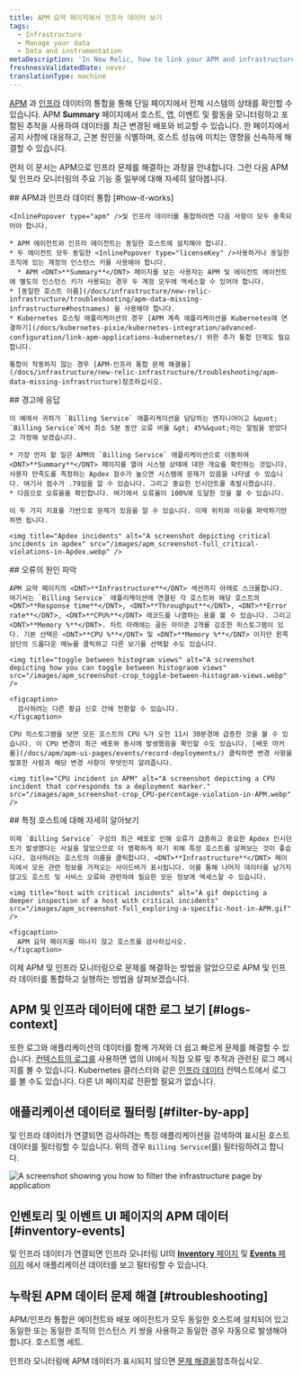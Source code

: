 ```yaml
---
title: APM 요약 페이지에서 인프라 데이터 보기
tags:
  - Infrastructure
  - Manage your data
  - Data and instrumentation
metaDescription: 'In New Relic, how to link your APM and infrastructure data together.'
freshnessValidatedDate: never
translationType: machine
---
```


[APM](/docs/apm/new-relic-apm/getting-started/welcome-new-relic-apm) 과 [인프라](/docs/infrastructure/new-relic-infrastructure/getting-started/welcome-new-relic-infrastructure) 데이터의 통합을 통해 단일 페이지에서 전체 시스템의 상태를 확인할 수 있습니다. APM <DNT>**Summary**</DNT> 페이지에서 호스트, 앱, 이벤트 및 <InlinePopover type="alerts" />활동을 모니터링하고 포함된 추적을 사용하여 데이터를 최근 변경된 배포와 비교할 수 있습니다. 한 페이지에서 공지 사항에 대응하고, 근본 원인을 식별하며, 호스트 성능에 미치는 영향을 신속하게 해결할 수 있습니다.

먼저 이 문서는 APM으로 인프라 문제를 해결하는 과정을 안내합니다. 그런 다음 APM 및 인프라 모니터링의 주요 기능 중 일부에 대해 자세히 알아봅니다.

<Steps>
  <Step>
    ## APM과 인프라 데이터 통합 [#how-it-works]

    <InlinePopover type="apm" />및 인프라 데이터를 통합하려면 다음 사항이 모두 충족되어야 합니다.

    * APM 에이전트와 인프라 에이전트는 동일한 호스트에 설치해야 합니다.
    * 두 에이전트 모두 동일한 <InlinePopover type="licenseKey" />사용하거나 동일한 조직에 있는 계정의 인스턴스 키를 사용해야 합니다.
      * APM <DNT>**Summary**</DNT> 페이지를 보는 사용자는 APM 및 에이전트 에이전트에 별도의 인스턴스 키가 사용되는 경우 두 계정 모두에 액세스할 수 있어야 합니다.
    * [동일한 호스트 이름](/docs/infrastructure/new-relic-infrastructure/troubleshooting/apm-data-missing-infrastructure#hostnames) 을 사용해야 합니다.
    * Kubernetes 호스팅 애플리케이션의 경우 [APM 계측 애플리케이션을 Kubernetes에 연결하기](/docs/kubernetes-pixie/kubernetes-integration/advanced-configuration/link-apm-applications-kubernetes/) 위한 추가 통합 단계도 필요합니다.

    통합이 작동하지 않는 경우 [APM-인프라 통합 문제 해결을](/docs/infrastructure/new-relic-infrastructure/troubleshooting/apm-data-missing-infrastructure)참조하십시오.
  </Step>

  <Step>
    ## 경고에 응답

    이 예에서 귀하가 `Billing Service` 애플리케이션을 담당하는 엔지니어이고 &quot; `Billing Service`에서 최소 5분 동안 오류 비율 &gt; 45%&quot;라는 알림을 받았다고 가정해 보겠습니다.

    * 가장 먼저 할 일은 APM의 `Billing Service` 애플리케이션으로 이동하여 <DNT>**Summary**</DNT> 페이지를 열어 시스템 상태에 대한 개요를 확인하는 것입니다. 사용자 만족도를 측정하는 Apdex 점수가 높으면 시스템에 문제가 있음을 나타낼 수 있습니다. 여기서 점수가 .79임을 알 수 있습니다. 그리고 중요한 인시던트를 촉발시켰습니다.
    * 다음으로 오류율을 확인합니다. 여기에서 오류율이 100%에 도달한 것을 볼 수 있습니다.

    이 두 가지 지표를 기반으로 문제가 있음을 알 수 있습니다. 이제 위치와 이유를 파악하기만 하면 됩니다.

    <img title="Apdex incidents" alt="A screenshot depicting critical incidents in apdex" src="/images/apm_screenshot-full_critical-violations-in-Apdex.webp" />
  </Step>

  <Step>
    ## 오류의 원인 파악

    APM 요약 페이지의 <DNT>**Infrastructure**</DNT> 섹션까지 아래로 스크롤합니다. 여기서는 `Billing Service` 애플리케이션에 연결된 각 호스트와 해당 호스트의 <DNT>**Response time**</DNT>, <DNT>**Throughput**</DNT>, <DNT>**Error rate**</DNT>, <DNT>**CPU%**</DNT> 레코드를 나열하는 표를 볼 수 있습니다. 그리고 <DNT>**Memory %**</DNT>. 차트 아래에는 골든 아이콘 2개를 강조한 히스토그램이 있다. 기본 선택은 <DNT>**CPU %**</DNT> 및 <DNT>**Memory %**</DNT> 이지만 왼쪽 상단의 드롭다운 메뉴를 클릭하고 다른 보기를 선택할 수도 있습니다.

    <img title="toggle between histogram views" alt="A screenshot depicting how you can toggle between histograom views" src="/images/apm_screenshot-crop_toggle-between-histogram-views.webp" />

    <figcaption>
      검사하려는 다른 황금 신호 간에 전환할 수 있습니다.
    </figcaption>

    CPU 히스토그램을 보면 모든 호스트의 CPU %가 오전 11시 30분경에 급증한 것을 볼 수 있습니다. 이 CPU 변경이 최근 배포와 동시에 발생했음을 확인할 수도 있습니다. [배포 마커를](/docs/apm/apm-ui-pages/events/record-deployments/) 클릭하면 변경 사항을 발표한 사람과 해당 변경 사항이 무엇인지 알려줍니다.

    <img title="CPU incident in APM" alt="A screenshot depicting a CPU incident that corresponds to a deployment marker." src="/images/apm_screenshot-crop_CPU-percentage-violation-in-APM.webp" />
  </Step>

  <Step>
    ## 특정 호스트에 대해 자세히 알아보기

    이제 `Billing Service` 구성의 최근 배포로 인해 오류가 급증하고 중요한 Apdex 인시던트가 발생했다는 사실을 알았으므로 더 명확하게 하기 위해 특정 호스트를 살펴보는 것이 좋습니다. 검사하려는 호스트의 이름을 클릭합니다. <DNT>**Infrastructure**</DNT> 페이지에서 모든 관련 정보를 가져오는 사이드바가 표시됩니다. 이를 통해 나머지 데이터를 남기지 않고도 호스트 및 서비스 오류와 관련하여 필요한 모든 정보에 액세스할 수 있습니다.

    <img title="host with critical incidents" alt="A gif depicting a deeper inspection of a host with critical incidents" src="/images/apm_screenshot-full_exploring-a-specific-host-in-APM.gif" />

    <figcaption>
      APM 요약 페이지를 떠나지 않고 호스트를 검사하십시오.
    </figcaption>
  </Step>
</Steps>

이제 APM 및 인프라 모니터링으로 문제를 해결하는 방법을 알았으므로 APM 및 인프라 데이터를 통합하고 실행하는 방법을 살펴보겠습니다.

## APM 및 인프라 데이터에 대한 로그 보기 [#logs-context]

또한 로그와 애플리케이션의 데이터를 함께 가져와 더 쉽고 빠르게 문제를 해결할 수 있습니다. [컨텍스트의 로그를](/docs/logs/logs-context/configure-logs-context-apm-agents/) 사용하면 앱의 UI에서 직접 오류 및 추적과 관련된 로그 메시지를 볼 수 있습니다. Kubernetes 클러스터와 같은 [인프라 데이터](/docs/logs/forward-logs/forward-your-logs-using-infrastructure-agent/) 컨텍스트에서 로그를 볼 수도 있습니다. 다른 UI 페이지로 전환할 필요가 없습니다.

## 애플리케이션 데이터로 필터링 [#filter-by-app]

<InlinePopover type="apm" />및 인프라 데이터가 연결되면 검사하려는 특정 애플리케이션을 검색하여 표시된 호스트 데이터를 필터링할 수 있습니다. 위의 경우 `Billing Service`(를) 필터링하려고 합니다.

<img title="filter by application" alt="A screenshot showing you how to filter the infrastructure page by application" src="/images/apm_screenshot-full_filter-by-application.webp" />

## 인벤토리 및 이벤트 UI 페이지의 APM 데이터 [#inventory-events]

<InlinePopover type="apm" />및 인프라 데이터가 연결되면 인프라 모니터링 UI의 [<DNT>**Inventory**</DNT> 페이지](/docs/infrastructure/new-relic-infrastructure/infrastructure-ui-pages/infrastructure-inventory-page-search-your-entire-infrastructure) 및 [<DNT>**Events**</DNT> 페이지](/docs/infrastructure/new-relic-infrastructure/infrastructure-ui-pages/infrastructure-events-page-live-feed-every-agent) 에서 애플리케이션 데이터를 보고 필터링할 수 있습니다.

## 누락된 APM 데이터 문제 해결 [#troubleshooting]

APM/인프라 통합은 <InlinePopover type="apm" />에이전트와 배포 에이전트가 모두 동일한 호스트에 설치되어 있고 동일한 <InlinePopover type="licenseKey" />또는 동일한 조직의 인스턴스 키 쌍을 사용하고 동일한 경우 자동으로 발생해야 합니다. 호스트명 세트.

인프라 모니터링에 APM 데이터가 표시되지 않으면 [문제 해결을](/docs/infrastructure/new-relic-infrastructure/troubleshooting/troubleshooting-apm-data-not-infrastructure)참조하십시오.